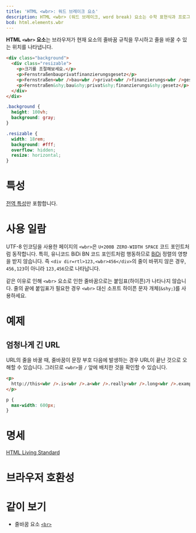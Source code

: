 ```yaml
---
title: 'HTML <wbr>: 워드 브레이크 요소'
description: HTML <wbr> (워드 브레이크, word break) 요소는 수학 표현식과 프로그래밍에서 변수의 이름을 나타냅니다.
bcd: html.elements.wbr
---
```


**HTML `<wbr>` 요소**는 브라우저가 현재 요소의 줄바꿈 규칙을 무시하고 줄을 바꿀 수 있는 위치를 나타냅니다.

<HTMLDemo height={200}>

```html
<div class="background">
  <div class="resizable">
    <p>크기를 조절해보세요.</p>
    <p>Fernstraßenbauprivatfinanzierungsgesetz</p>
    <p>Fernstraßen<wbr />bau<wbr />privat<wbr />finanzierungs<wbr />gesetz</p>
    <p>Fernstraßen&shy;bau&shy;privat&shy;finanzierungs&shy;gesetz</p>
  </div>
</div>
```

```css
.background {
  height: 100vh;
  background: gray;
}

.resizable {
  width: 18rem;
  background: #fff;
  overflow: hidden;
  resize: horizontal;
}
```

</HTMLDemo>

# 특성

[전역 특성](/docs/Web/HTML/Global_attributes)만 포함합니다.

# 사용 일람

UTF-8 인코딩을 사용한 페이지의 `<wbr>`은 `U+200B ZERO-WIDTH SPACE` 코드 포인트처럼 동작합니다. 특히, 유니코드 BiDi BN 코드 포인트처럼 행동하므로 [BiDi](https://developer.mozilla.org/en-US/docs/Glossary/BiDi) 정렬의 영향을 받지 않습니다. 즉 `<div dir=rtl>123,<wbr>456</div>`의 줄이 바뀌지 않은 경우, `456,123`이 아니라 `123,456`으로 나타납니다.

같은 이유로 인해 `<wbr>` 요소로 인한 줄바꿈으로는 붙임표(하이픈)가 나타나지 않습니다. 줄의 끝에 붙임표가 필요한 경우 `<wbr>` 대신 소프트 하이픈 문자 개체(`&shy;`)를 사용하세요.

# 예제

## 엄청나게 긴 URL

URL의 줄을 바꿀 때, 줄바꿈이 문장 부호 다음에 발생하는 경우 URL이 끝난 것으로 오해할 수 있습니다. 그러므로 `<wbr>`을 `/` 앞에 배치한 것을 확인할 수 있습니다.

```html name=long
<p>
  http://this<wbr />.is<wbr />.a<wbr />.really<wbr />.long<wbr />.example<wbr />.com/with<wbr />/deeper<wbr />/level<wbr />/pages<wbr />/deeper<wbr />/level<wbr />/pages<wbr />/deeper<wbr />/level<wbr />/pages<wbr />/deeper<wbr />/level<wbr />/pages<wbr />/deeper<wbr />/level<wbr />/pages
</p>
```

```css name=long hidden
p {
  max-width: 600px;
}
```

<LiveExample name="long" height={100} />

# 명세

[HTML Living Standard](https://html.spec.whatwg.org/multipage/semantics.html#the-wbr-element)

# 브라우저 호환성

<BrowserCompat data={props.bcd} />

# 같이 보기

- 줄바꿈 요소 [`<br>`](./br)
